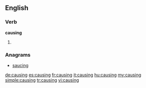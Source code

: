 ==English==

===Verb===
'''causing'''

# {{present participle of|cause}}

===Anagrams===
* [[saucing#English|saucing]]

[[de:causing]]
[[es:causing]]
[[fr:causing]]
[[it:causing]]
[[hu:causing]]
[[my:causing]]
[[simple:causing]]
[[tr:causing]]
[[vi:causing]]